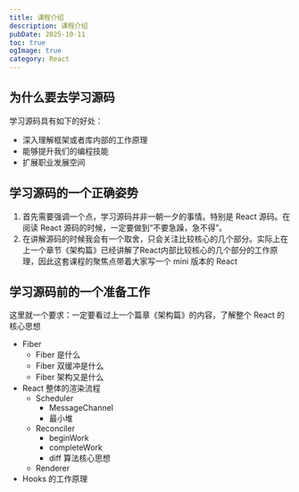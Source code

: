 ```yaml
---
title: 课程介绍
description: 课程介绍
pubDate: 2025-10-11
toc: true
ogImage: true
category: React
---
```


## 为什么要去学习源码

学习源码具有如下的好处：

- 深入理解框架或者库内部的工作原理
- 能够提升我们的编程技能
- 扩展职业发展空间

## 学习源码的一个正确姿势

1. 首先需要强调一个点，学习源码并非一朝一夕的事情。特别是 React 源码。在阅读 React 源码的时候，一定要做到“不要急躁，急不得”。
2. 在讲解源码的时候我会有一个取舍，只会关注比较核心的几个部分。实际上在上一个章节《架构篇》已经讲解了React内部比较核心的几个部分的工作原理，因此这套课程的聚焦点带着大家写一个 mini 版本的 React

## 学习源码前的一个准备工作

这里就一个要求：一定要看过上一个篇章《架构篇》的内容，了解整个 React 的核心思想

- Fiber
  - Fiber 是什么
  - Fiber 双缓冲是什么
  - Fiber 架构又是什么
- React 整体的渲染流程
  - Scheduler
    - MessageChannel
    - 最小堆
  - Reconciler
    - beginWork
    - completeWork
    - diff 算法核心思想
  - Renderer
- Hooks 的工作原理
